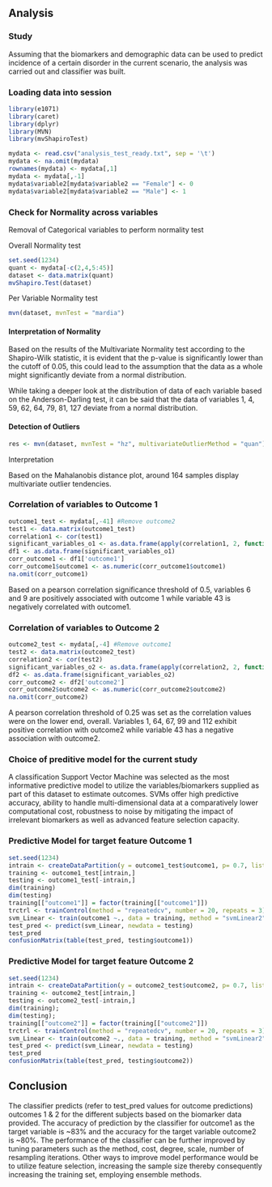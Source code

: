 ## Analysis

### Study

Assuming that the biomarkers and demographic data can be used to predict incidence of a certain disorder in the current scenario, the analysis was carried out and classifier was built.

### Loading data into session

```r
library(e1071)
library(caret)
library(dplyr)
library(MVN)
library(mvShapiroTest)
```

```r
mydata <- read.csv("analysis_test_ready.txt", sep = '\t')
mydata <- na.omit(mydata)
rownames(mydata) <- mydata[,1]
mydata <- mydata[,-1]
mydata$variable2[mydata$variable2 == "Female"] <- 0
mydata$variable2[mydata$variable2 == "Male"] <- 1
```

### Check for Normality across variables

Removal of Categorical variables to perform normality test

Overall Normality test

```r
set.seed(1234)
quant <- mydata[-c(2,4,5:45)]
dataset <- data.matrix(quant)
mvShapiro.Test(dataset)
```

Per Variable Normality test

```r
mvn(dataset, mvnTest = "mardia")
```

#### Interpretation of Normality

Based on the results of the Multivariate Normality test according to the Shapiro-Wilk statistic, it is evident that the p-value is significantly lower than the cutoff of 0.05, this could lead to the assumption that the data as a whole might significantly deviate from a normal distribution.

While taking a deeper look at the distribution of data of each variable based on the Anderson-Darling test, it can be said that the data of variables 1, 4, 59, 62, 64, 79, 81, 127 deviate from a normal distribution. 

#### Detection of Outliers

```r
res <- mvn(dataset, mvnTest = "hz", multivariateOutlierMethod = "quan")
```

Interpretation

Based on the Mahalanobis distance plot, around 164 samples display multivariate outlier tendencies.

### Correlation of variables to Outcome 1

```r
outcome1_test <- mydata[,-41] #Remove outcome2
test1 <- data.matrix(outcome1_test)
correlation1 <- cor(test1)
significant_variables_o1 <- as.data.frame(apply(correlation1, 2, function(x) ifelse (abs(x) >=0.5,x,"NA")))
df1 <- as.data.frame(significant_variables_o1)
corr_outcome1 <- df1['outcome1']
corr_outcome1$outcome1 <- as.numeric(corr_outcome1$outcome1)
na.omit(corr_outcome1)
```

Based on a pearson correlation significance threshold of 0.5, variables 6 and 9 are positively associated with outcome 1 while variable 43 is negatively correlated with outcome1.

### Correlation of variables to Outcome 2

```r
outcome2_test <- mydata[,-4] #Remove outcome1
test2 <- data.matrix(outcome2_test)
correlation2 <- cor(test2)
significant_variables_o2 <- as.data.frame(apply(correlation2, 2, function(x) ifelse (abs(x) >=0.25,x,"NA")))
df2 <- as.data.frame(significant_variables_o2)
corr_outcome2 <- df2['outcome2']
corr_outcome2$outcome2 <- as.numeric(corr_outcome2$outcome2)
na.omit(corr_outcome2)
```

A pearson correlation threshold of 0.25 was set as the correlation values were on the lower end, overall. Variables 1, 64, 67, 99 and 112 exhibit positive correlation with outcome2 while variable 43 has a negative association with outcome2.

### Choice of preditive model for the current study

A classification Support Vector Machine was selected as the most informative predictive model to utilize the variables/biomarkers supplied as part of this dataset to estimate outcomes. SVMs offer high predictive accuracy, ability to handle multi-dimensional data at a comparatively lower computational cost, robustness to noise by mitigating the impact of irrelevant biomarkers as well as advanced feature selection capacity. 

### Predictive Model for target feature Outcome 1

```r
set.seed(1234)
intrain <- createDataPartition(y = outcome1_test$outcome1, p= 0.7, list = FALSE)
training <- outcome1_test[intrain,]
testing <- outcome1_test[-intrain,]
dim(training)
dim(testing)
training[["outcome1"]] = factor(training[["outcome1"]])
trctrl <- trainControl(method = "repeatedcv", number = 20, repeats = 3)
svm_Linear <- train(outcome1 ~., data = training, method = "svmLinear2",trControl=trctrl,preProcess = c("center", "scale"),tuneLength = 10)
test_pred <- predict(svm_Linear, newdata = testing)
test_pred
confusionMatrix(table(test_pred, testing$outcome1))
```

### Predictive Model for target feature Outcome 2

```r
set.seed(1234)
intrain <- createDataPartition(y = outcome2_test$outcome2, p= 0.7, list = FALSE)
training <- outcome2_test[intrain,]
testing <- outcome2_test[-intrain,]
dim(training);
dim(testing);
training[["outcome2"]] = factor(training[["outcome2"]])
trctrl <- trainControl(method = "repeatedcv", number = 20, repeats = 3)
svm_Linear <- train(outcome2 ~., data = training, method = "svmLinear2",trControl=trctrl,preProcess = c("center", "scale"),tuneLength = 10)
test_pred <- predict(svm_Linear, newdata = testing)
test_pred
confusionMatrix(table(test_pred, testing$outcome2))
```

## Conclusion

The classifier predicts (refer to test_pred values for outcome predictions) outcomes 1 & 2 for the different subjects based on the biomarker data provided. The accuracy of prediction by the classifier for outcome1 as the target variable is ~83% and the accuracy for the target variable outcome2 is ~80%. The performance of the classifier can be further improved by tuning parameters such as the method, cost, degree, scale, number of resampling iterations. Other ways to improve model performance would be to utilize feature selection, increasing the sample size thereby consequently increasing the training set, employing ensemble methods.

